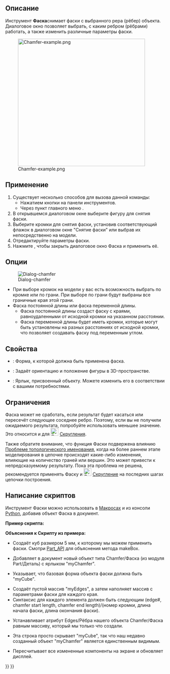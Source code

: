 <languages/>

{{Docnav/ru
|[[Part_Fillet/ru|Скругление]]
|[[Part_MakeFace/ru|Создать грань]]
|[[Part_Workbench/ru|Деталь]]
|IconL=Part_Fillet.svg
|IconR=Part_MakeFace.svg
|IconC=Workbench_Part.svg
}}

{{GuiCommand/ru
|Name=Part_Chamfer
|Name/ru=Фаска
|MenuLocation=Деталь → Фаска
|Workbenches=[[Part_Workbench/ru|Деталь]]
|SeeAlso=[[Part_Fillet/ru|Скругление]]
}}

<span id="Description"></span>
== Описание ==

Инструмент '''Фаска'''снимает фаски с выбранного рера (рёбер) объекта. Диалоговое окно позволяет выбрать, с каким ребром (рёбрами) работать, а также изменить различные параметры фаски.

[[Image:Chamfer-example.png|400px]]
<div lang="en" dir="ltr" class="mw-content-ltr">
{{Caption|Plate with chamfered corners}}
</div>

<span id="Usage"></span>
==Применение== 

<div class="mw-translate-fuzzy">
# Существует несколько способов для вызова данной команды:
#* Нажатием кнопки {{Button|[[Image:Part_Chamfer.svg|16px]] Фаска}} на панели инструментов.
#* Через пункт главного меню {{MenuCommand|Деталь → Фаска}}.
# В открывшемся диалоговом окне выберите фигуру для снятия фаски.
# Выберите кромки для снятия фаски, установив соответствующий флажок в диалоговом окне "Снятие фаски" или выбрав их непосредственно на модели. 
# Отредактируйте параметры фаски.
# Нажмите {{Button|OK}}, чтобы закрыть диалоговое окно Фаска и применить её.
</div>

<span id="Options"></span>
==Опции==

[[Image:Dialog-chamfer-ru.png|Dialog-chamfer]]
* При выборе кромок на модели у вас есть возможность выбрать по кромке или по грани. При выборе по грани будут выбраны все граничные края этой грани.
* Фаска постоянной длины или фаска переменной длины.
** Фаска постоянной длины создаст фаску с краями, равноудаленными от исходной кромки на указанном расстоянии.
** Фаска переменной длины будет иметь кромки, которые могут быть установлены на разных расстояниях от исходной кромки, что позволяет создавать фаску под переменным углом.

<span id="Properties"></span>
==Свойства==

{{Properties_Title|Основание}}

*{{PropertyData/ru|Основание}}: Форма, к которой должна быть применена фаска.
*{{PropertyData/ru|Placement}}: Задаёт ориентацию и положение фигуры в 3D-пространстве.
*{{PropertyData/ru|Label}}: Ярлык, присвоенный объекту. Можете изменить его в соответствии с вашими потребностями.
{{clear}}

<span id="Limitations"></span>
==Ограничения==

Фаска может не сработать, если результат будет касаться или пересечёт следующее соседнее ребро. Поэтому, если вы не получили ожидаемого результата, попробуйте использовать меньшее значение. Это относится и для [[Image:Part_Fillet.svg|24px]] [[Part_Fillet/ru|Скругления]].

Также обратите внимание, что функция Фаски подвержена влиянию [[Topological_naming_problem/ru|Проблеме топологического именования]], когда на более раннем этапе моделирования в цепочке происходят какие-либо изменения, влияющие на количество граней или вершин. Это может привести к непредсказуемому результату. Пока эта проблема не решена, рекомендуется применять Фаску и [[Image:Part_Fillet.svg|24px]] [[Part_Fillet/ru|Скругление]] на последних шагах цепочки построения.

<span id="Scripting"></span>
==Написание скриптов==

Инструмент Фаски можно использовать в  [[Macros/ru|Макросах]] и из консоли [[Python/ru|Python]], добавив объект Фаска в документ.

'''Пример скрипта:'''

{{Code|code=
import Part
cube = FreeCAD.ActiveDocument.addObject("Part::Feature", "myCube")
cube.Shape = Part.makeBox(5, 5, 5)
chmfr = FreeCAD.ActiveDocument.addObject("Part::Chamfer", "myChamfer")
chmfr.Base = FreeCAD.ActiveDocument.myCube
myEdges = []
myEdges.append((1, 1.5, 1.25)) # (edge number, chamfer start length, chamfer end length)
myEdges.append((2, 1.5, 1.25))
myEdges.append((3, 1.5, 1.25))
myEdges.append((4, 1.5, 1.25))
myEdges.append((5, 1.5, 1.25))
myEdges.append((6, 1.5, 1.25))
myEdges.append((7, 1.5, 1.25))
myEdges.append((8, 1.5, 1.25))
myEdges.append((9, 1.5, 1.25))
myEdges.append((10, 1.5, 1.25))
myEdges.append((11, 1.5, 1.25))
myEdges.append((12, 1.5, 1.25))
chmfr.Edges = myEdges
FreeCADGui.ActiveDocument.myCube.Visibility = False
FreeCAD.ActiveDocument.recompute()
}}

'''Объяснения к Скрипту из примера:'''

{{Code|code=
import Part
cube = FreeCAD.ActiveDocument.addObject("Part::Feature", "myCube")
cube.Shape = Part.makeBox(5, 5, 5)
}}

*Создаёт куб размером 5 мм, к которому мы можем применить фаски. Смотри [[Part_API/ru|Part_API]] для объяснения метода makeBox.

{{Code|code=
chmfr = FreeCAD.ActiveDocument.addObject("Part::Chamfer", "myChamfer")
}}

*Добавляет в документ новый объект типа Chamfer/Фаска (из модуля Part/Деталь) с ярлыком "myChamfer".

{{Code|code=
chmfr.Base = FreeCAD.ActiveDocument.myCube
}}

*Указывает, что базовая форма объекта фаски должна быть "myCube".

{{Code|code=
myEdges = []
myEdges.append((1, 1.5, 1.25)) # (edge number, chamfer start length, chamfer end length)
myEdges.append((2, 1.5, 1.25))
myEdges.append((3, 1.5, 1.25))
myEdges.append((4, 1.5, 1.25))
myEdges.append((5, 1.5, 1.25))
myEdges.append((6, 1.5, 1.25))
myEdges.append((7, 1.5, 1.25))
myEdges.append((8, 1.5, 1.25))
myEdges.append((9, 1.5, 1.25))
myEdges.append((10, 1.5, 1.25))
myEdges.append((11, 1.5, 1.25))
myEdges.append((12, 1.5, 1.25))
}}

*Создаёт пустой массив "myEdges", а затем наполняет массив с параметрами фаски для каждого края.
*Синтаксис для каждого элемента должен быть следующим (edge#, chamfer start length, chamfer end length)/(номер кромки, длина начала фаски, длина окончания фаски).

{{Code|code=
chmfr.Edges = myEdges
}}
*Устанавливает атрибут Edges/Рёбра нашего объекта Chamfer/Фаска равным массиву, который мы только что создали.

{{Code|code=
FreeCADGui.ActiveDocument.myCube.Visibility = False
}}

*Эта строка просто скрывает "myCube", так что наш недавно созданный объект "myChamfer" является единственным видимым.

{{Code|code=
FreeCAD.ActiveDocument.recompute()
}}

*Пересчитывает все измененные компоненты на экране и обновляет дисплей.


{{Docnav/ru
|[[Part_Fillet/ru|Скругление]]
|[[Part_MakeFace/ru|Создать грань]]
|[[Part_Workbench/ru|Деталь]]
|IconL=Part_Fillet.svg
|IconR=Part_MakeFace.svg
|IconC=Workbench_Part.svg
}}

{{Part Tools navi{{#translation:}}}}
{{Userdocnavi{{#translation:}}}}